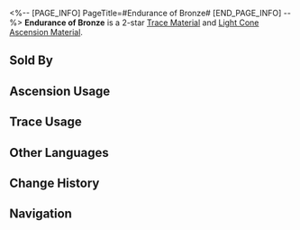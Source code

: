 <%-- [PAGE_INFO]
PageTitle=#Endurance of Bronze#
[END_PAGE_INFO] --%>
{{Item Infobox
|id          = 110141
|image       = Item Endurance of Bronze.png
|type        = Trace Material
|type2       = Light Cone Ascension Material
|invCategory = Upgrade Materials
|rarity      = 2
|effect      = 
|description = A crude but durable ancient hand-held bronze shield. Used to level up Traces slightly for {{Color|h|Preservation}} characters.
|source1     = [[Calyx (Supply Zone)]]
|source2     = [[Embers Exchange]]
|source3     = [[Omni-Synthesizer]] &mdash; Material Exchange
}}
{{Description|Ancient legends entail a war where humans exhausted all primitive methods, following the gods into battle against overwhelmingly powerful beasts.<br />This shield is a witness to that war.<br /><br />''"There's no choice but to stop it, even if the efforts are futile."''}}
'''Endurance of Bronze''' is a 2-star [[Trace Material]] and [[Light Cone Ascension Material]].

==Sold By==
{{Shop Availability}}

==Ascension Usage==
{{Ascension Usage}}

==Trace Usage==
{{Trace Usage}}

==Other Languages==
{{Other Languages
|en   = Endurance of Bronze
|zhs  = 青铜的执着
|zht  = 青銅的執著
|ja   = 青銅の執着
|ko   = 청동의 집념
|es   = Persistencia del bronce
|fr   = Endurance de bronze
|ru   = Выносливость бронзы
|th   = Endurance of Bronze
|vi   = Cố Chấp Của Đồng
|de   = Beständigkeit von Bronze
|id   = Endurance of Bronze
|pt   = Resistência de Bronze
}}

==Change History==
{{Change History|1.0}}

==Navigation==
{{Upgrade Material Navbox}}